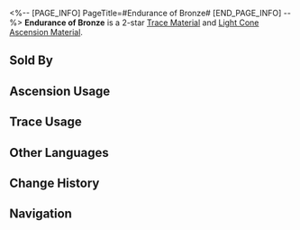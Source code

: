 <%-- [PAGE_INFO]
PageTitle=#Endurance of Bronze#
[END_PAGE_INFO] --%>
{{Item Infobox
|id          = 110141
|image       = Item Endurance of Bronze.png
|type        = Trace Material
|type2       = Light Cone Ascension Material
|invCategory = Upgrade Materials
|rarity      = 2
|effect      = 
|description = A crude but durable ancient hand-held bronze shield. Used to level up Traces slightly for {{Color|h|Preservation}} characters.
|source1     = [[Calyx (Supply Zone)]]
|source2     = [[Embers Exchange]]
|source3     = [[Omni-Synthesizer]] &mdash; Material Exchange
}}
{{Description|Ancient legends entail a war where humans exhausted all primitive methods, following the gods into battle against overwhelmingly powerful beasts.<br />This shield is a witness to that war.<br /><br />''"There's no choice but to stop it, even if the efforts are futile."''}}
'''Endurance of Bronze''' is a 2-star [[Trace Material]] and [[Light Cone Ascension Material]].

==Sold By==
{{Shop Availability}}

==Ascension Usage==
{{Ascension Usage}}

==Trace Usage==
{{Trace Usage}}

==Other Languages==
{{Other Languages
|en   = Endurance of Bronze
|zhs  = 青铜的执着
|zht  = 青銅的執著
|ja   = 青銅の執着
|ko   = 청동의 집념
|es   = Persistencia del bronce
|fr   = Endurance de bronze
|ru   = Выносливость бронзы
|th   = Endurance of Bronze
|vi   = Cố Chấp Của Đồng
|de   = Beständigkeit von Bronze
|id   = Endurance of Bronze
|pt   = Resistência de Bronze
}}

==Change History==
{{Change History|1.0}}

==Navigation==
{{Upgrade Material Navbox}}